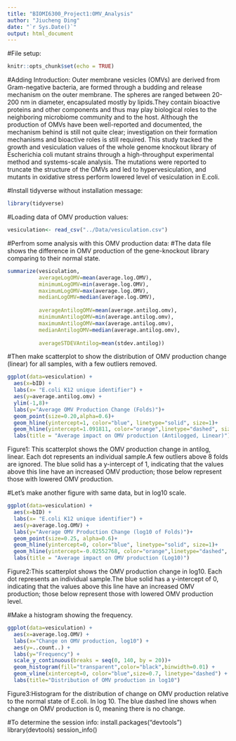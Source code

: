 ```yaml
---
title: "BIOMI6300_Project1:OMV_Analysis"
author: "Jiucheng Ding"
date: "`r Sys.Date()`"
output: html_document
---
```


#File setup:
```r
knitr::opts_chunk$set(echo = TRUE)
```


#Adding Introduction:
  Outer membrane vesicles (OMVs) are derived from Gram-negative bacteria, are formed through a budding and release mechanism on the outer membrane.  The spheres are ranged between 20-200 nm in diameter, encapsulated mostly by lipids.They contain bioactive proteins and other components and thus may play biological roles to the neighboring microbiome community and to the host. 
  Although the production of OMVs have been well-reported and documented, the mechanism behind is still not quite clear; investigation on their formation mechanisms and bioactive roles is still required. This study tracked the growth and vesiculation values of the whole genome knockout library of Escherichia coli mutant strains through a high-throughput experimental method and systems-scale analysis. The mutations were reported to truncate the structure of the OMVs and led to hypervesiculation, and mutants in oxidative stress perform lowered level of vesiculation in E.coli.
  
  
  
#Install tidyverse without installation message:
```r
library(tidyverse)
```

#Loading data of OMV production values:
```r
vesiculation<- read_csv("../Data/vesiculation.csv")
```
#Perfrom some analysis with this OMV production data:
#The data file shows the difference in OMV production of the gene-knockout library comparing to their normal state.
```r
summarize(vesiculation, 
          averageLogOMV=mean(average.log.OMV), 
          minimumLogOMV=min(average.log.OMV),
          maximumLogOMV=max(average.log.OMV),
          medianLogOMV=median(average.log.OMV),
          
          averageAntilogOMV=mean(average.antilog.omv),
          minimumAntilogOMV=min(average.antilog.omv),
          maximumAntilogOMV=max(average.antilog.omv),
          medianAntilogOMV=median(average.antilog.omv),
          
          averageSTDEVAntilog=mean(stdev.antilog))
```

#Then make scatterplot to show the distribution of OMV production change (linear) for all samples, with a few outliers removed.
```r
ggplot(data=vesiculation) +
  aes(x=bID) + 
  labs(x= "E.coli K12 unique identifier") +
  aes(y=average.antilog.omv) +
  ylim(-1,8)+
  labs(y="Average OMV Production Change (Folds)")+
  geom_point(size=0.20,alpha=0.6)+
  geom_hline(yintercept=1, color="blue", linetype="solid", size=1)+
  geom_hline(yintercept=1.091811, color="orange",linetype="dashed", size=0.7)
  labs(title = "Average impact on OMV production (Antilogged, Linear)")
```
Figure1: This scatterplot shows the OMV production change in antilog, linear. Each dot represents an individual sample.A few outliers above 8 folds are ignored. The blue solid has a y-intercept of 1, indicating that the values above this line have an increased OMV production; those below represent those with lowered OMV production.


#Let's make another figure with same data, but in log10 scale.
```r
ggplot(data=vesiculation) +
  aes(x=bID) + 
  labs(x= "E.coli K12 unique identifier") +
  aes(y=average.log.OMV) +
  labs(y="Average OMV Production Change (log10 of Folds)")+
  geom_point(size=0.25, alpha=0.6)+
  geom_hline(yintercept=0, color="blue", linetype="solid", size=1)+
  geom_hline(yintercept=-0.02552768, color="orange",linetype="dashed", size=0.7)
  labs(title = "Average impact on OMV production (Log10)")
```
Figure2:This scatterplot shows the OMV production change in log10. Each dot represents an individual sample.The blue solid has a y-intercept of 0, indicating that the values above this line have an increased OMV production; those below represent those with lowered OMV production level.


#Make a histogram showing the frequency.
```r
ggplot(data=vesiculation) +
  aes(x=average.log.OMV) +
  labs(x="Change on OMV production, log10") +
  aes(y=..count..) +
  labs(y="Frequency") +
  scale_y_continuous(breaks = seq(0, 140, by = 20))+
  geom_histogram(fill="transparent",color="black",binwidth=0.01) +
  geom_vline(xintercept=0, color="blue",size=0.7, linetype="dashed") +
  labs(title="Distribution of OMV production in log10")

```
Figure3:Histogram for the distribution of change on OMV production relative to the normal state of E.coli. In log 10. The blue dashed line shows when change on OMV production is 0, meaning there is no change. 



#To determine the session info:
install.packages("devtools")
library(devtools)
session_info()

